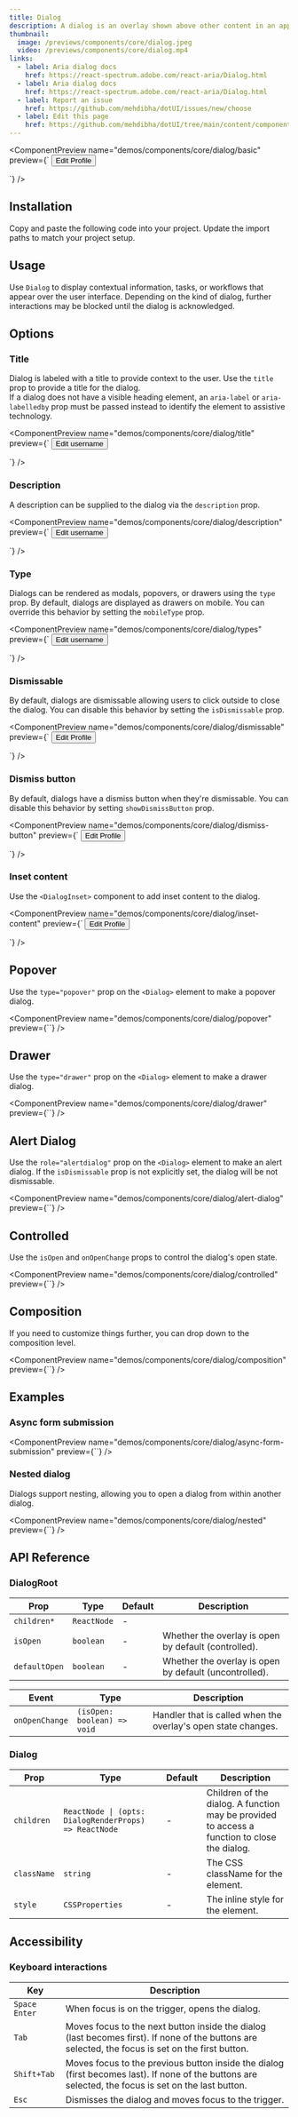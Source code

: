 ```yaml
---
title: Dialog
description: A dialog is an overlay shown above other content in an application.
thumbnail:
  image: /previews/components/core/dialog.jpeg
  video: /previews/components/core/dialog.mp4
links:
  - label: Aria dialog docs
    href: https://react-spectrum.adobe.com/react-aria/Dialog.html
  - label: Aria dialog docs
    href: https://react-spectrum.adobe.com/react-aria/Dialog.html
  - label: Report an issue
    href: https://github.com/mehdibha/dotUI/issues/new/choose
  - label: Edit this page
    href: https://github.com/mehdibha/dotUI/tree/main/content/components/overlay/dialog.mdx?plain=1
---
```


<ComponentPreview
  name="demos/components/core/dialog/basic"
  preview={`<DialogRoot>
  <Button variant="outline">Edit Profile</Button>
  <Dialog title="Edit profile" description="Make changes to your profile.">
    {({ close }) => (
      <>
        <div>
          <TextField autoFocus label="Name" defaultValue="Mehdi" />
          <TextField label="Username" defaultValue="@mehdibha_" />
        </div>
        <DialogFooter>
          <Button variant="outline" size={{ initial: "lg", sm: "md" }} onPress={close}>
            Cancel
          </Button>
          <Button variant="primary" size={{ initial: "lg", sm: "md" }} onPress={close}>
            Save changes
          </Button>
        </DialogFooter>
      </>
    )}
  </Dialog>
</DialogRoot>`}
/>

## Installation

<Steps>
  <Step>Copy and paste the following code into your project.</Step>
  <ComponentSource
    name={[
      "components/core/default/dialog",
      "components/core/default/heading",
      "components/core/default/overlay",
      "components/core/default/text",
    ]}
  />
  <Step>Update the import paths to match your project setup.</Step>
</Steps>

## Usage

Use `Dialog` to display contextual information, tasks, or workflows that appear over the user interface. Depending on the kind of dialog, further interactions may be blocked until the dialog is acknowledged.

## Options

### Title

Dialog is labeled with a title to provide context to the user. Use the `title` prop to provide a title for the dialog.<br />
If a dialog does not have a visible heading element, an `aria-label` or `aria-labelledby` prop must be passed instead to identify the element to assistive technology.

<ComponentPreview
  name="demos/components/core/dialog/title"
  preview={`<DialogRoot>
  <Button variant="outline">Edit username</Button>
  <Dialog title="Edit username">
    <TextField label="Username" defaultValue="@mehdibha_" className="w-full" />
  </Dialog>
</DialogRoot>`}
/>

### Description

A description can be supplied to the dialog via the `description` prop.

<ComponentPreview
  name="demos/components/core/dialog/description"
  preview={`<DialogRoot>
  <Button variant="outline">Edit username</Button>
  <Dialog title="Edit username" description="Make changes to your username.">
    <TextField label="Username" defaultValue="@mehdibha_" className="w-full" />
  </Dialog>
</DialogRoot>`}
/>

### Type

Dialogs can be rendered as modals, popovers, or drawers using the `type` prop.
By default, dialogs are displayed as drawers on mobile. You can override this behavior by setting the `mobileType` prop.

<ComponentPreview
  name="demos/components/core/dialog/types"
  preview={`<DialogRoot>
  <Button variant="outline">Edit username</Button>
  <Dialog title="Edit username">
    {({ close }) => (
      <>
        <div className="space-y-4">
          <TextField autoFocus label="Name" defaultValue="Mehdi" className="w-full" />
          <TextField label="Username" defaultValue="@mehdibha_" className="w-full" />
        </div>
        <DialogFooter>
          <Button variant="outline" size={{ initial: "lg", sm: "md" }} onPress={close}>
            Cancel
          </Button>
          <Button variant="primary" size={{ initial: "lg", sm: "md" }} onPress={close}>
            Save changes
          </Button>
        </DialogFooter>
      </>
    )}
  </Dialog>
</DialogRoot>`}
/>

### Dismissable

By default, dialogs are dismissable allowing users to click outside to close the dialog. You can disable this behavior by setting the `isDismissable` prop.

<ComponentPreview
  name="demos/components/core/dialog/dismissable"
  preview={`<DialogRoot>
  <Button variant="outline">Edit Profile</Button>
  <Dialog
    title="Edit profile"
    description="Make changes to your profile."
    isDismissable={false}
  >
    {({ close }) => (
      <>
        <div className="space-y-4">
          <TextField autoFocus label="Name" defaultValue="Mehdi" className="w-full" />
          <TextField label="Username" defaultValue="@mehdibha_" className="w-full" />
        </div>
        <DialogFooter>
          <Button variant="outline" size={{ initial: "lg", sm: "md" }} onPress={close}>
            Cancel
          </Button>
          <Button variant="primary" size={{ initial: "lg", sm: "md" }} onPress={close}>
            Save changes
          </Button>
        </DialogFooter>
      </>
    )}
  </Dialog>
</DialogRoot>`}
/>

### Dismiss button

By default, dialogs have a dismiss button when they're dismissable. You can disable this behavior by setting `showDismissButton` prop.

<ComponentPreview
  name="demos/components/core/dialog/dismiss-button"
  preview={`<DialogRoot>
  <Button variant="outline">Edit Profile</Button>
  <Dialog
    title="Edit profile"
    description="Make changes to your profile."
    showDismissButton={false}
  >
    {({ close }) => (
      <>
        <div className="space-y-4">
          <TextField autoFocus label="Name" defaultValue="Mehdi" className="w-full" />
          <TextField label="Username" defaultValue="@mehdibha_" className="w-full" />
        </div>
        <DialogFooter>
          <Button variant="outline" size={{ initial: "lg", sm: "md" }} onPress={close}>
            Cancel
          </Button>
          <Button variant="primary" size={{ initial: "lg", sm: "md" }} onPress={close}>
            Save changes
          </Button>
        </DialogFooter>
      </>
    )}
  </Dialog>
</DialogRoot>`}
/>

### Inset content

Use the `<DialogInset>` component to add inset content to the dialog.

<ComponentPreview
  name="demos/components/core/dialog/inset-content"
  preview={`<DialogRoot>
  <Button variant="outline">Edit Profile</Button>
  <Dialog title="Edit profile" description="Make changes to your profile.">
    {({ close }) => (
      <>
        <DialogInset className="mb-4 bg-bg-muted border-y">Content within the inset.</DialogInset>
        <div className="space-y-4">
          <TextField autoFocus label="Name" defaultValue="Mehdi" className="w-full" />
          <TextField label="Username" defaultValue="@mehdibha_" className="w-full" />
        </div>
        <DialogFooter>
          <Button variant="outline" size={{ initial: "lg", sm: "md" }} onPress={close}>
            Cancel
          </Button>
          <Button variant="primary" size={{ initial: "lg", sm: "md" }} onPress={close}>
            Save changes
          </Button>
        </DialogFooter>
      </>
    )}
  </Dialog>
</DialogRoot>`}
/>

## Popover

Use the `type="popover"` prop on the `<Dialog>` element to make a popover dialog.

<ComponentPreview name="demos/components/core/dialog/popover" preview={``} />

## Drawer

Use the `type="drawer"` prop on the `<Dialog>` element to make a drawer dialog.

<ComponentPreview name="demos/components/core/dialog/drawer" preview={``} />

## Alert Dialog

Use the `role="alertdialog"` prop on the `<Dialog>` element to make an alert dialog.
If the `isDismissable` prop is not explicitly set, the dialog will be not dismissable.

<ComponentPreview
  name="demos/components/core/dialog/alert-dialog"
  preview={``}
/>

## Controlled

Use the `isOpen` and `onOpenChange` props to control the dialog's open state.

<ComponentPreview name="demos/components/core/dialog/controlled" preview={``} />

## Composition

If you need to customize things further, you can drop down to the composition level.

<ComponentPreview
  name="demos/components/core/dialog/composition"
  preview={``}
/>

## Examples

### Async form submission

<ComponentPreview
  name="demos/components/core/dialog/async-form-submission"
  preview={``}
/>

### Nested dialog

Dialogs support nesting, allowing you to open a dialog from within another dialog.

<ComponentPreview name="demos/components/core/dialog/nested" preview={``} />

## API Reference

### DialogRoot

| Prop          | Type        | Default | Description                                            |
| ------------- | ----------- | ------- | ------------------------------------------------------ |
| `children*`   | `ReactNode` | -       |                                                        |
| `isOpen`      | `boolean`   | -       | Whether the overlay is open by default (controlled).   |
| `defaultOpen` | `boolean`   | -       | Whether the overlay is open by default (uncontrolled). |

| Event          | Type                        | Description                                                   |
| -------------- | --------------------------- | ------------------------------------------------------------- |
| `onOpenChange` | `(isOpen: boolean) => void` | Handler that is called when the overlay's open state changes. |

### Dialog

| Prop        | Type                                                  | Default | Description                                                                                  |
| ----------- | ----------------------------------------------------- | ------- | -------------------------------------------------------------------------------------------- |
| `children`  | `ReactNode \| (opts: DialogRenderProps) => ReactNode` | -       | Children of the dialog. A function may be provided to access a function to close the dialog. |
| `className` | `string`                                              | -       | The CSS className for the element.                                                           |
| `style`     | `CSSProperties`                                       | -       | The inline style for the element.                                                            |

## Accessibility

### Keyboard interactions

| Key             | Description                                                                                                                                          |
| --------------- | ---------------------------------------------------------------------------------------------------------------------------------------------------- |
| `Space` `Enter` | When focus is on the trigger, opens the dialog.                                                                                                      |
| `Tab`           | Moves focus to the next button inside the dialog (last becomes first). If none of the buttons are selected, the focus is set on the first button.    |
| `Shift+Tab`     | Moves focus to the previous button inside the dialog (first becomes last). If none of the buttons are selected, the focus is set on the last button. |
| `Esc`           | Dismisses the dialog and moves focus to the trigger.                                                                                                 |

